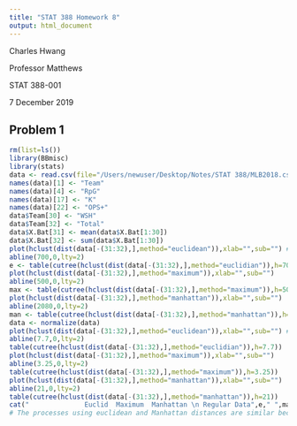 ```yaml
---
title: "STAT 388 Homework 8"
output: html_document
---
```

Charles Hwang

Professor Matthews

STAT 388-001

7 December 2019

## Problem 1

```r
rm(list=ls())
library(BBmisc)
library(stats)
data <- read.csv(file="/Users/newuser/Desktop/Notes/STAT 388/MLB2018.csv",header=TRUE,stringsAsFactors=FALSE)
names(data)[1] <- "Team"
names(data)[4] <- "RpG"
names(data)[17] <- "K"
names(data)[22] <- "OPS+"
data$Team[30] <- "WSH"
data$Team[32] <- "Total"
data$X.Bat[31] <- mean(data$X.Bat[1:30])
data$X.Bat[32] <- sum(data$X.Bat[1:30])
plot(hclust(dist(data[-(31:32),],method="euclidean")),xlab="",sub="") # Hierarchical clustering on original data
abline(700,0,lty=2)
e <- table(cutree(hclust(dist(data[-(31:32),],method="euclidian")),h=700))
plot(hclust(dist(data[-(31:32),],method="maximum")),xlab="",sub="")
abline(500,0,lty=2)
max <- table(cutree(hclust(dist(data[-(31:32),],method="maximum")),h=500))
plot(hclust(dist(data[-(31:32),],method="manhattan")),xlab="",sub="")
abline(2080,0,lty=2)
man <- table(cutree(hclust(dist(data[-(31:32),],method="manhattan")),h=2080))
data <- normalize(data)
plot(hclust(dist(data[-(31:32),],method="euclidean")),xlab="",sub="") # Hierarchical clustering on standardized data
abline(7.7,0,lty=2)
table(cutree(hclust(dist(data[-(31:32),],method="euclidian")),h=7.7))
plot(hclust(dist(data[-(31:32),],method="maximum")),xlab="",sub="")
abline(3.25,0,lty=2)
table(cutree(hclust(dist(data[-(31:32),],method="maximum")),h=3.25))
plot(hclust(dist(data[-(31:32),],method="manhattan")),xlab="",sub="")
abline(21,0,lty=2)
table(cutree(hclust(dist(data[-(31:32),],method="manhattan")),h=21))
cat("              Euclid  Maximum  Manhattan \n Regular Data",e," ",max,"    ",man,"\n Standardized",table(cutree(hclust(dist(data[-(31:32),],method="euclidian")),h=7.7))," ",table(cutree(hclust(dist(data[-(31:32),],method="maximum")),h=3.25)),"   ",table(cutree(hclust(dist(data[-(31:32),],method="manhattan")),h=21)))
# The processes using euclidean and Manhattan distances are similar because they both yield similar dendrograms when standardized, with the process using maximum distance being different than the two and also yielding an additional cluster. The three processes are different because of the differences in the scale of heights and the optimal cut point. It seems that using euclidean distance may make more sense in this setting because the data are standardized.
```
